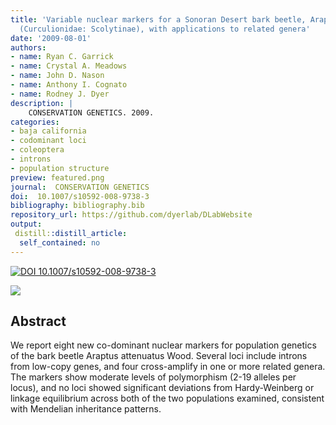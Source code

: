 ```yaml
---
title: 'Variable nuclear markers for a Sonoran Desert bark beetle, Araptus attenuatus Wood
  (Curculionidae: Scolytinae), with applications to related genera'
date: '2009-08-01'
authors:
- name: Ryan C. Garrick
- name: Crystal A. Meadows
- name: John D. Nason
- name: Anthony I. Cognato
- name: Rodney J. Dyer
description: |
    CONSERVATION GENETICS. 2009.  
categories: 
- baja california
- codominant loci
- coleoptera
- introns
- population structure
preview: featured.png
journal:  CONSERVATION GENETICS
doi:  10.1007/s10592-008-9738-3
bibliography: bibliography.bib
repository_url: https://github.com/dyerlab/DLabWebsite
output:
 distill::distill_article:
  self_contained: no
---
```


 [![ DOI 10.1007/s10592-008-9738-3](http://img.shields.io/badge/DOI-474747.svg)](https://doi.org/10.1007/s10592-008-9738-3)

![]( featured.png )

## Abstract

We report eight new co-dominant nuclear markers for population genetics of the bark beetle Araptus attenuatus Wood. Several loci include introns from low-copy genes, and four cross-amplify in one or more related genera. The markers show moderate levels of polymorphism (2-19 alleles per locus), and no loci showed significant deviations from Hardy-Weinberg or linkage equilibrium across both of the two populations examined, consistent with Mendelian inheritance patterns.

